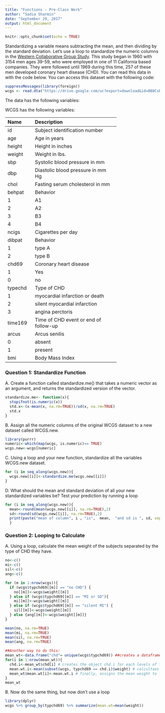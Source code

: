 ```yaml
---
title: "Functions - Pre-Class Work"
author: "Sadia Sharmin"
date: "September 29, 2017"
output: html_document
---
```


```r
knitr::opts_chunk$set(echo = TRUE)
```








Standardizing a variable means subtracting the mean, and then dividing by the standard deviation. Let’s use a loop to standardize the numeric columns in the [Western Collaborative Group Study](https://clinicaltrials.gov/ct2/show/NCT00005174). This study began in 1960 with 3154 men ages 39-59, who were employed in one of 11 California based companies. They were followed until 1969 during this time, 257 of these men developed coronary heart disease (CHD). You can read this data in with the code below. You can access this dataset with the following code:

```R

suppressMessages(library(foreign))
wcgs <- read.dta("https://drive.google.com/uc?export=download&id=0B8CsRLdwqzbzYWxfN3ExQllBQkU")
```

The data has the following variables:



WCGS has the following variables:

-----------------------------------------------------------
Name    Description
------- -------------------------------------------
id      Subject identification number

age     Age in years

height  Height in inches

weight  Weight in lbs.

sbp     Systolic blood pressure in mm 

dbp     Diastolic blood pressure in mm Hg

chol    Fasting serum cholesterol in mm 

behpat  Behavior

  1       A1

  2       A2

  3       B3

  4       B4

ncigs   Cigarettes per day

dibpat  Behavior

1       type A

2       type B

chd69   Coronary heart disease

1       Yes

0       no

typechd Type of CHD

1       myocardial infarction or death

2       silent myocardial infarction

3       angina perctoris

time169 Time of CHD event or end of follow-up

arcus   Arcus senilis

0       absent

1       present

bmi     Body Mass Index
-----------------------------------------------------------




### Question 1: Standardize Function

A. Create a function called standardize.me() that takes a numeric vector as an argument, and returns the standardized version of the vector. 
```r
standardize.me<- function(x){
  stopifnot(is.numeric(x))
  std.x<-(x-mean(x, na.rm=TRUE))/sd(x, na.rm=TRUE)
  std.x
}

```
B. Assign all the numeric columns of the original WCGS dataset to a new dataset called WCGS.new.
```r
library(purrr)
numeric<-which(map(wcgs, is.numeric)== TRUE)
wcgs.new<-wcgs[numeric]
```
C. Using a loop and your new function, standardize all the variables WCGS.new dataset.
```r
for (i in seq_along(wcgs.new)){
  wcgs.new[[i]]<-standardize.me(wcgs.new[[i]])
}

```
D. What should the mean and standard deviation of all your new standardized variables be? Test your prediction by running a loop
```r

for (i in seq_along(wcgs.new)){
  mean<-round(mean(wcgs.new[[i]], na.rm=TRUE),2)
  sd<-round(sd(wcgs.new[[i]], na.rm=TRUE),2)
  print(paste("mean of column", i , "is",  mean,  "and sd is ", sd, sep= " "))
  }

```




### Question 2: Looping to Calculate

A. Using a loop, calculate the mean weight of the subjects separated by the type of CHD they have.
```r
no<-c()
mi<-c()
sil<-c()
ang<-c()

for (m in 1:nrow(wcgs)){
  if (wcgs$typchd69[[m]] == "no CHD") {
    no[[m]]<-wcgs$weight[[m]]
  } else if (wcgs$typchd69[[m]] == "MI or SD"){
    mi[[m]]<-wcgs$weight[[m]]
  } else if (wcgs$typchd69[[m]] == "silent MI") {
    sil[[m]]<-wcgs$weight[[m]]
  } else {ang[[m]]<-wcgs$weight[[m]]}
}

mean(no, na.rm=TRUE)
mean(mi, na.rm=TRUE)
mean(sil, na.rm=TRUE)
mean(ang, na.rm=TRUE)

##Another way to do this:
mean_wt<-data.frame("chd"= unique(wcgs$typchd69)) ##creates a dataframe with 4 obs for each levels of type of CHD
for(i in 1:nrow(mean_wt)){
  chd.i<-mean_wt$chd[i] # creates the object chd.i for each levels of types of CHD
  mean.wt.i<-mean(subset(wcgs, typchd69 == chd.i)$weight) # calcultaes mean weight for each level of types of CHD
  mean_wt$mean.wt[i]<-mean.wt.i # finally, assigns the mean weight to level levels of CHD
}
mean_wt


```
B. Now do the same thing, but now don’t use a loop
```r
library(dplyr)
wcgs %>% group_by(typchd69) %>% summarize(mean.wt=mean(weight))
```

